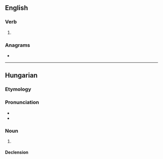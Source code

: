 ==English==

===Verb===
{{head|en|verb form}}

# {{en-past of|partner}}

===Anagrams===
* {{anagrams|en|a=adeenprrt|Terpander}}

----

==Hungarian==

===Etymology===
{{affix|hu|partner|-ed|pos2=possessive suffix|nocat=y}}

===Pronunciation===
* {{hu-IPA}}
* {{hyphenation|hu|part|ne|red}}

===Noun===
{{head|hu|noun form}}

# {{inflection of|hu|partner||2|s|(single possession)|poss}}

====Declension====
{{hu-infl-nom|partnerede|e|n=sg|esm_sg=1}}